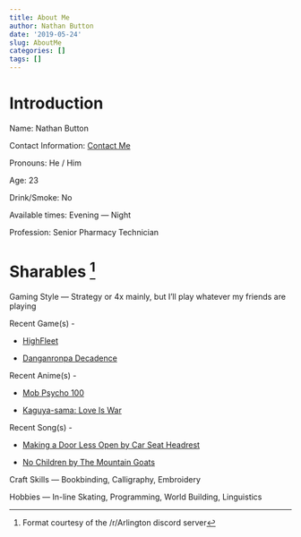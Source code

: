 ```yaml
---
title: About Me 
author: Nathan Button
date: '2019-05-24'
slug: AboutMe
categories: []
tags: []
---
```



# Introduction 

Name: Nathan Button

Contact Information: [Contact Me](https://www.nate601.me/contact)

Pronouns: He / Him

Age: 23

Drink/Smoke: No

Available times: Evening — Night

Profession: Senior Pharmacy Technician


# Sharables [^1]

Gaming Style — Strategy or 4x mainly, but I'll play whatever my friends are playing

Recent Game(s) - 

* [HighFleet](http://koshutin.com/)

* [Danganronpa Decadence](https://www.danganronpa.com/switch/en/)

Recent Anime(s) - 

* [Mob Psycho 100](https://www.kitsu.io/anime/mob-psycho-100)

* [Kaguya-sama: Love Is War](https://www.kitsu.io/anime/kaguya-sama-wa-kokurasetai-tensai-tachi-no-renai-zunousen)

Recent Song(s) - 

* [Making a Door Less Open by Car Seat Headrest](https://open.spotify.com/album/1tuoWW0TpoI5oacIjwYBdL?si=qct-bFDSTZCbr37EPgHFnA)

* [No Children by The Mountain Goats](https://open.spotify.com/track/4XpQ2F8NtzWMZ3g5t8qv2Y?si=7vh33hz3T1uLfhqHcU_-Sw)

Craft Skills — Bookbinding, Calligraphy, Embroidery  

Hobbies — In-line Skating, Programming, World Building, Linguistics

[^1]: Format courtesy of the /r/Arlington discord server
